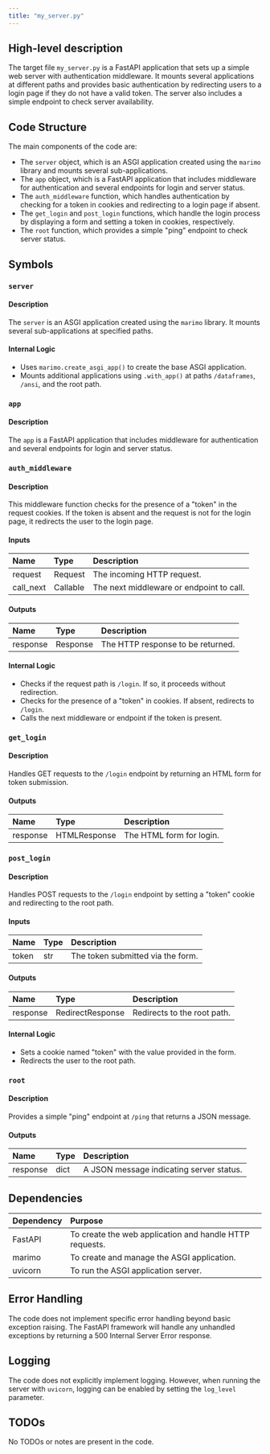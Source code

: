 ```yaml
---
title: "my_server.py"
---
```


## High-level description

The target file `my_server.py` is a FastAPI application that sets up a simple web server with authentication middleware. It mounts several applications at different paths and provides basic authentication by redirecting users to a login page if they do not have a valid token. The server also includes a simple endpoint to check server availability.

## Code Structure

The main components of the code are:
- The `server` object, which is an ASGI application created using the `marimo` library and mounts several sub-applications.
- The `app` object, which is a FastAPI application that includes middleware for authentication and several endpoints for login and server status.
- The `auth_middleware` function, which handles authentication by checking for a token in cookies and redirecting to a login page if absent.
- The `get_login` and `post_login` functions, which handle the login process by displaying a form and setting a token in cookies, respectively.
- The `root` function, which provides a simple "ping" endpoint to check server status.

## Symbols

### `server`
#### Description
The `server` is an ASGI application created using the `marimo` library. It mounts several sub-applications at specified paths.

#### Internal Logic
- Uses `marimo.create_asgi_app()` to create the base ASGI application.
- Mounts additional applications using `.with_app()` at paths `/dataframes`, `/ansi`, and the root path.

### `app`
#### Description
The `app` is a FastAPI application that includes middleware for authentication and several endpoints for login and server status.

### `auth_middleware`
#### Description
This middleware function checks for the presence of a "token" in the request cookies. If the token is absent and the request is not for the login page, it redirects the user to the login page.

#### Inputs
| Name     | Type     | Description                          |
|:---------|:---------|:-------------------------------------|
| request  | Request  | The incoming HTTP request.           |
| call_next| Callable | The next middleware or endpoint to call. |

#### Outputs
| Name     | Type     | Description                          |
|:---------|:---------|:-------------------------------------|
| response | Response | The HTTP response to be returned.    |

#### Internal Logic
- Checks if the request path is `/login`. If so, it proceeds without redirection.
- Checks for the presence of a "token" in cookies. If absent, redirects to `/login`.
- Calls the next middleware or endpoint if the token is present.

### `get_login`
#### Description
Handles GET requests to the `/login` endpoint by returning an HTML form for token submission.

#### Outputs
| Name     | Type         | Description                          |
|:---------|:-------------|:-------------------------------------|
| response | HTMLResponse | The HTML form for login.             |

### `post_login`
#### Description
Handles POST requests to the `/login` endpoint by setting a "token" cookie and redirecting to the root path.

#### Inputs
| Name  | Type   | Description                          |
|:------|:-------|:-------------------------------------|
| token | str    | The token submitted via the form.    |

#### Outputs
| Name     | Type           | Description                          |
|:---------|:---------------|:-------------------------------------|
| response | RedirectResponse | Redirects to the root path.        |

#### Internal Logic
- Sets a cookie named "token" with the value provided in the form.
- Redirects the user to the root path.

### `root`
#### Description
Provides a simple "ping" endpoint at `/ping` that returns a JSON message.

#### Outputs
| Name     | Type  | Description                          |
|:---------|:------|:-------------------------------------|
| response | dict  | A JSON message indicating server status. |

## Dependencies

| Dependency | Purpose                                      |
|:-----------|:---------------------------------------------|
| FastAPI    | To create the web application and handle HTTP requests. |
| marimo     | To create and manage the ASGI application.   |
| uvicorn    | To run the ASGI application server.          |

## Error Handling

The code does not implement specific error handling beyond basic exception raising. The FastAPI framework will handle any unhandled exceptions by returning a 500 Internal Server Error response.

## Logging

The code does not explicitly implement logging. However, when running the server with `uvicorn`, logging can be enabled by setting the `log_level` parameter.

## TODOs

No TODOs or notes are present in the code.